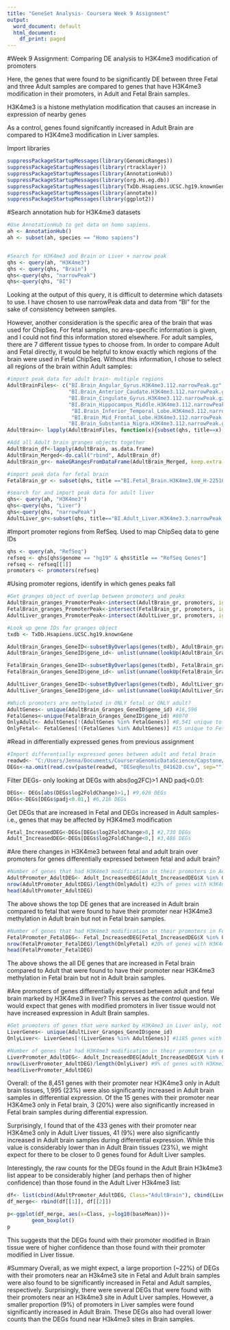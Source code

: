 ---
title: "GeneSet Analysis- Coursera Week 9 Assignment"
output:
  word_document: default
  html_document:
    df_print: paged
---

#Week 9 Assignment: Comparing DE analysis to H3K4me3 modification of promoters

Here, the genes that were found to be significantly DE between three Fetal and three Adult samples are compared to genes that have H3K4me3 modification in their promoters, in Adult and Fetal Brain samples.

H3K4me3 is a histone methylation modification that causes an increase in expression of nearby genes

As a control, genes found signifcantly increased in Adult Brain are compared to H3K4me3 modification in Liver samples.

Import libraries
```{r}
suppressPackageStartupMessages(library(GenomicRanges))
suppressPackageStartupMessages(library(rtracklayer))
suppressPackageStartupMessages(library(AnnotationHub))
suppressPackageStartupMessages(library(org.Hs.eg.db))
suppressPackageStartupMessages(library(TxDb.Hsapiens.UCSC.hg19.knownGene))
suppressPackageStartupMessages(library(annotate))
suppressPackageStartupMessages(library(ggplot2))
```

#Search annotation hub for H3K4me3 datasets
```{r}
#Use AnnotationHub to get data on homo sapiens.
ah <- AnnotationHub()
ah <- subset(ah, species == "Homo sapiens")


#Search for H3K4me3 and Brain or Liver + narrow peak
qhs <- query(ah, "H3K4me3")
qhs <- query(qhs, "Brain")
qhs<-query(qhs, "narrowPeak")
qhs<-query(qhs, "BI")
```


Looking at the output of this query, it is difficult to determine which datasets to use. I have chosen to use narrowPeak data and data from "BI" for the sake of consistency between samples.

However, another consideration is the specific area of the brain that was used for ChipSeq. For fetal samples, no area-specific information is given, and I could not find this information stored elsewhere. For adult samples, there are 7 different tissue types to choose from. In order to compare Adult and Fetal directly, it would be helpful to know exactly which regions of the brain were used in Fetal ChipSeq. Without this information, I chose to select all regions of the brain within Adult samples:

```{r}
#import peak data for adult brain- multiple regions
AdultBrainFiles<- c("BI.Brain_Angular_Gyrus.H3K4me3.112.narrowPeak.gz",
                    "BI.Brain_Anterior_Caudate.H3K4me3.112.narrowPeak.gz",
                    "BI.Brain_Cingulate_Gyrus.H3K4me3.112.narrowPeak.gz",
                    "BI.Brain_Hippocampus_Middle.H3K4me3.112.narrowPeak.gz",
                     "BI.Brain_Inferior_Temporal_Lobe.H3K4me3.112.narrowPeak.gz",
                     "BI.Brain_Mid_Frontal_Lobe.H3K4me3.112.narrowPeak.gz" ,
                    "BI.Brain_Substantia_Nigra.H3K4me3.112.narrowPeak.gz"  )
AdultBrain<- lapply(AdultBrainFiles, function(x){subset(qhs, title==x)[[1]]})

#Add all Adult brain granges objects together
AdultBrain_df<-lapply(AdultBrain, as.data.frame)
AdultBrain_Merged<-do.call("rbind", AdultBrain_df)
AdultBrain_gr<- makeGRangesFromDataFrame(AdultBrain_Merged, keep.extra.columns = TRUE)

#import peak data for fetal brain
FetalBrain_gr <- subset(qhs, title =="BI.Fetal_Brain.H3K4me3.UW_H-22510.narrowPeak.gz")[[1]]

#search for and import peak data for adult liver
qhs<- query(ah, "H3K4me3")
qhs<-query(qhs, "Liver")
qhs<-query(qhs, "narrowPeak")
AdultLiver_gr<-subset(qhs, title=="BI.Adult_Liver.H3K4me3.3.narrowPeak.gz")[[1]]
```

#Import promoter regions from RefSeq. Used to map ChipSeq data to gene IDs
```{r}
qhs <- query(ah, "RefSeq")
refseq <- qhs[qhs$genome == "hg19" & qhs$title == "RefSeq Genes"]
refseq <- refseq[[1]]
promoters <- promoters(refseq)
```

#Using promoter regions, identify in which genes peaks fall
```{r}
#Get granges object of overlap between promoters and peaks
AdultBrain_granges_PromoterPeak<-intersect(AdultBrain_gr, promoters, ignore.strand = TRUE)
FetalBrain_granges_PromoterPeak<-intersect(FetalBrain_gr, promoters, ignore.strand = TRUE)
AdultLiver_granges_PromoterPeak<-intersect(AdultLiver_gr, promoters, ignore.strand = TRUE)

#Look up gene IDs for granges object
txdb <- TxDb.Hsapiens.UCSC.hg19.knownGene

AdultBrain_Granges_GeneID<-subsetByOverlaps(genes(txdb), AdultBrain_granges_PromoterPeak, ignore.strand = TRUE)
AdultBrain_Granges_GeneID$gene_id<- unlist(unname(lookUp(AdultBrain_Granges_GeneID$gene_id, 'org.Hs.eg', 'SYMBOL')))

FetalBrain_Granges_GeneID<-subsetByOverlaps(genes(txdb), FetalBrain_granges_PromoterPeak, ignore.strand = TRUE)
FetalBrain_Granges_GeneID$gene_id<- unlist(unname(lookUp(FetalBrain_Granges_GeneID$gene_id, 'org.Hs.eg', 'SYMBOL')))

AdultLiver_Granges_GeneID<-subsetByOverlaps(genes(txdb), AdultLiver_granges_PromoterPeak, ignore.strand = TRUE)
AdultLiver_Granges_GeneID$gene_id<- unlist(unname(lookUp(AdultLiver_Granges_GeneID$gene_id, 'org.Hs.eg', 'SYMBOL')))

#Which promoters are methylated in ONLY fetal or ONLY adult?
AdultGenes<- unique(AdultBrain_Granges_GeneID$gene_id) #16,596
FetalGenes<-unique(FetalBrain_Granges_GeneID$gene_id) #8070
OnlyAdult<- AdultGenes[!(AdultGenes %in% FetalGenes)] #8,541 unique to Adult
OnlyFetal<- FetalGenes[!(FetalGenes %in% AdultGenes)] #15 unique to Fetal

```


#Read in differentially expressed genes from previous assignment
```{r}
#Import differentially expressed genes between adult and fetal brain
readwd<- "C:/Users/Jenna/Documents/CourseraGenomicDataScience/Capstone/"
DEGs<-na.omit(read.csv(paste(readwd, "DESeqResults_041620.csv", sep=""))) #19,059 DEGs
```

Filter DEGs- only looking at DEGs with abs(log2FC)>1 AND padj<0.01:
```{r}
DEGs<- DEGs[abs(DEGs$log2FoldChange)>1,] #9,626 DEGs
DEGs<-DEGs[DEGs$padj<0.01,] #6,216 DEGs
```

Get DEGs that are increased in Fetal and DEGs increased in Adult samples- i.e., genes that may be affected by H3K4me3 modification
```{r}
Fetal_IncreasedDEG<-DEGs[DEGs$log2FoldChange>0,] #2,730 DEGs
Adult_IncreasedDEG<-DEGs[DEGs$log2FoldChange<0,] #3,486 DEGs
```



#Are there changes in H3K4me3 between fetal and adult brain over promoters for genes differentially expressed between fetal and adult brain?
```{r}
#Number of genes that had H3K4me3 modification in their promoters in Adult brain samples that were also found to be significantly increased in differential expression analysis:
AdultPromoter_AdultDEG<- Adult_IncreasedDEG[Adult_IncreasedDEG$X %in% OnlyAdult,]
nrow(AdultPromoter_AdultDEG)/length(OnlyAdult) #23% of genes with H3K4me3 modification ONLY in adult brain (not fetal) are DE in Adult samples
head(AdultPromoter_AdultDEG)
```
The above shows the top DE genes that are increased in Adult brain compared to fetal that were found to have their promoter near H3K4me3 methylation in Adult brain but not in Fetal brain samples.

```{r}
#Number of genes that had H3K4me3 modification in their promoters in Fetal brain samples that were also found to be significantly increased in differential expression analysis:
FetalPromoter_FetalDEG<- Fetal_IncreasedDEG[Fetal_IncreasedDEG$X %in% OnlyFetal,]
nrow(FetalPromoter_FetalDEG)/length(OnlyFetal) #20% of genes with H3K4me3 modification ONLY in fetal brain (not adult) are DE in Fetal samples
head(FetalPromoter_FetalDEG)
```
The above shows the all DE genes that are increased in Fetal brain compared to Adult that were found to have their promoter near H3K4me3 methylation in Fetal brain but not in Adult brain samples.


#Are promoters of genes differentially expressed between adult and fetal brain marked by H3K4me3 in liver?
This serves as the control question. We would expect that genes with modified promoters in liver tissue would not have increased expression in Adult Brain samples.
```{r}
#Get promoters of genes that were marked by H3K4me3 in Liver only, not in Adult Brain
LiverGenes<- unique(AdultLiver_Granges_GeneID$gene_id)
OnlyLiver<- LiverGenes[!(LiverGenes %in% AdultGenes)] #1185 genes with modification only in Liver, not in Adult Brain

#Number of genes that had H3K4me3 modification in their promoters in only liver samples that are also signficantly increased in Adult brain
LiverPromoter_AdultDEG<- Adult_IncreasedDEG[Adult_IncreasedDEG$X %in% OnlyLiver,]
nrow(LiverPromoter_AdultDEG)/length(OnlyLiver) #9% of genes with H3Kme3 modifcation ONLY in Liver (not in Brain) are DE in Adult Brain samples
head(LiverPromoter_AdultDEG)
```

Overall: of the 8,451 genes with their promoter near H3K4me3 only in Adult brain tissues, 1,995 (23%) were also significantly increased in Adult brain samples in differential expression. Of the 15 genes with their promoter near H3K4me3 only in Fetal brain, 3 (20%) were also significantly increased in Fetal brain samples during differential expression.

Surprisingly, I found that of the 433 genes with their promoter near H3K4me3 only in Adult Liver tissues, 41 (9%) were also significantly increased in Adult brain samples during differential expression. While this value is considerably lower than in Adult Brain tissues (23%), we might expect for there to be closer to 0 genes found for Adult Liver samples.

Interestingly, the raw counts for the DEGs found in the Adult Brain H3k4me3 list appear to be considerably higher (and perhaps then of higher confidence) than those found in the Adult Liver H3k4me3 list:
```{r}
df<- list(cbind(AdultPromoter_AdultDEG, Class="AdultBrain"), cbind(LiverPromoter_AdultDEG, Class="AdultLiver"))
df_merge<- rbind(df[[1]], df[[2]])

p<-ggplot(df_merge, aes(x=Class, y=log10(baseMean)))+
        geom_boxplot()
p
```

This suggests that the DEGs found with their promoter modified in Brain tissue were of higher confidence than those found with their promoter modified in Liver tissue. 

#Summary
Overall, as we might expect, a large proportion (~22%) of DEGs with their promoters near an H3k4me3 site in Fetal and Adult brain samples were also found to be significantly increased in Fetal and Adult samples, respectively. Surprisingly, there were several DEGs that were found with their promoters near an H3k4me3 site in Adult Liver samples. However, a smaller proportion (9%) of promoters in Liver samples were found significantly increased in Adult Brain. These DEGs also had overall lower counts than the DEGs found near H3k4me3 sites in Brain samples. 